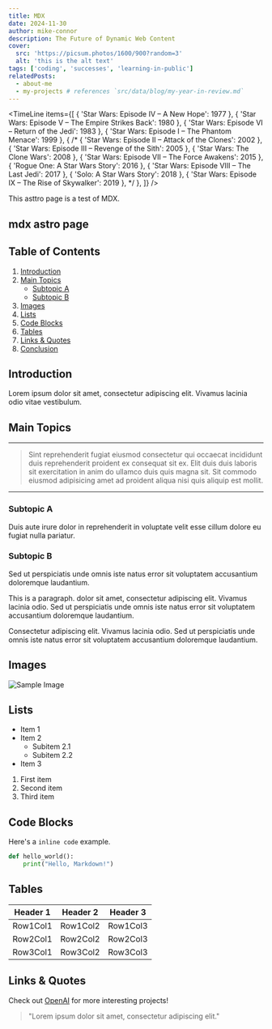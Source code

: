 ```yaml
---
title: MDX
date: 2024-11-30
author: mike-connor
description: The Future of Dynamic Web Content
cover:
  src: 'https://picsum.photos/1600/900?random=3'
  alt: 'this is the alt text'
tags: ['coding', 'successes', 'learning-in-public']
relatedPosts:
  - about-me
  - my-projects # references `src/data/blog/my-year-in-review.md`
---
```



<TimeLine
  items={[
    { 'Star Wars: Episode IV – A New Hope': 1977 },
    { 'Star Wars: Episode V – The Empire Strikes Back': 1980 },
    { 'Star Wars: Episode VI – Return of the Jedi': 1983 },
    { 'Star Wars: Episode I – The Phantom Menace': 1999 },
    {
      /* { 'Star Wars: Episode II – Attack of the Clones': 2002 },
    { 'Star Wars: Episode III – Revenge of the Sith': 2005 },
    { 'Star Wars: The Clone Wars': 2008 },
    { 'Star Wars: Episode VII – The Force Awakens': 2015 },
    { 'Rogue One: A Star Wars Story': 2016 },
    { 'Star Wars: Episode VIII – The Last Jedi': 2017 },
    { 'Solo: A Star Wars Story': 2018 },
    { 'Star Wars: Episode IX – The Rise of Skywalker': 2019 }, */
    },
  ]}
/>

This asttro page is a test of MDX.

## mdx astro page

## Table of Contents

1. [Introduction](#introduction)
2. [Main Topics](#main-topics)
   - [Subtopic A](#subtopic-a)
   - [Subtopic B](#subtopic-b)
3. [Images](#images)
4. [Lists](#lists)
5. [Code Blocks](#code-blocks)
6. [Tables](#tables)
7. [Links & Quotes](#links--quotes)
8. [Conclusion](#conclusion)

## Introduction

Lorem ipsum dolor sit amet, consectetur adipiscing elit. Vivamus lacinia odio
vitae vestibulum.

## Main Topics

---

> Sint reprehenderit fugiat eiusmod consectetur qui occaecat incididunt duis reprehenderit proident ex consequat sit ex. Elit duis duis laboris sit exercitation in anim do ullamco duis quis magna sit. Sit commodo eiusmod adipisicing amet ad proident aliqua nisi quis aliquip est mollit.

---

### Subtopic A

Duis aute irure dolor in reprehenderit in voluptate velit esse cillum dolore eu
fugiat nulla pariatur.

### Subtopic B

Sed ut perspiciatis unde omnis iste natus error sit voluptatem accusantium
doloremque laudantium.

This is a paragraph. dolor sit amet, consectetur adipiscing elit. Vivamus lacinia odio. Sed ut perspiciatis unde omnis iste natus error sit voluptatem accusantium
doloremque laudantium.

Consectetur adipiscing elit. Vivamus lacinia odio. Sed ut perspiciatis unde omnis iste natus error sit voluptatem accusantium
doloremque laudantium.

## Images

![Sample Image](https://picsum.photos/600/400?random=2)

## Lists

- Item 1
- Item 2
  - Subitem 2.1
  - Subitem 2.2
- Item 3

1. First item
2. Second item
3. Third item

## Code Blocks

Here's a `inline code` example.

```python
def hello_world():
    print("Hello, Markdown!")
```

## Tables

| Header 1 | Header 2 | Header 3 |
| -------- | -------- | -------- |
| Row1Col1 | Row1Col2 | Row1Col3 |
| Row2Col1 | Row2Col2 | Row2Col3 |
| Row3Col1 | Row3Col2 | Row3Col3 |

## Links & Quotes

Check out [OpenAI](https://www.openai.com/) for more interesting projects!

> "Lorem ipsum dolor sit amet, consectetur adipiscing elit."

